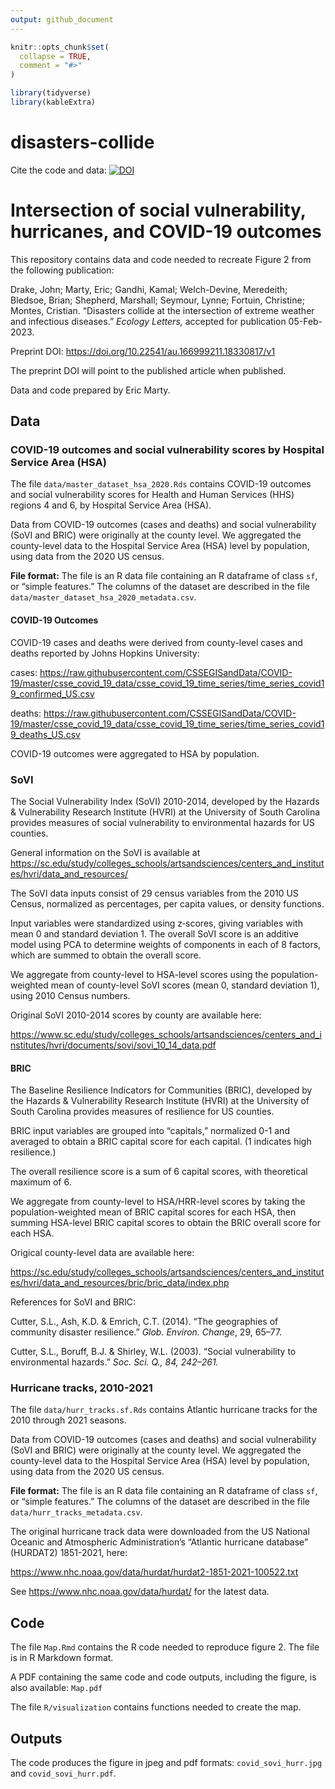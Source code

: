 ```yaml
---
output: github_document
---
```


<!-- README.md is generated from README.Rmd. Please edit that file -->

```r
knitr::opts_chunk$set(
  collapse = TRUE,
  comment = "#>"
)

library(tidyverse)
library(kableExtra)
```

# disasters-collide

<!-- badges: start -->
Cite the code and data: [![DOI](https://zenodo.org/badge/599836056.svg)](https://zenodo.org/badge/latestdoi/599836056)

<!-- badges: end -->

# Intersection of social vulnerability, hurricanes, and COVID-19 outcomes

This repository contains data and code needed to recreate Figure 2 from the following publication:

Drake, John; Marty, Eric; Gandhi, Kamal; Welch-Devine, Meredeith; Bledsoe, Brian; Shepherd, Marshall; Seymour, Lynne; Fortuin, Christine; Montes, Cristian. "Disasters collide at the intersection of extreme weather and infectious diseases." *Ecology Letters,* accepted for publication 05-Feb-2023.

Preprint DOI: <https://doi.org/10.22541/au.166999211.18330817/v1>

The preprint DOI will point to the published article when published.

Data and code prepared by Eric Marty.

## Data 

### COVID-19 outcomes and social vulnerability scores by Hospital Service Area (HSA)

The file `data/master_dataset_hsa_2020.Rds` contains COVID-19 outcomes and social vulnerability scores for Health and Human Services (HHS) regions 4 and 6, by Hospital Service Area (HSA).

Data from COVID-19 outcomes (cases and deaths) and social vulnerability (SoVI and BRIC) were originally at the county level. We aggregated the county-level data to the Hospital Service Area (HSA) level by population, using data from the 2020 US census.

**File format:** The file is an R data file containing an R dataframe of class `sf`, or "simple features." The columns of the dataset are described in the file `data/master_dataset_hsa_2020_metadata.csv`.

#### COVID-19 Outcomes

COVID-19 cases and deaths were derived from county-level cases and deaths reported by Johns Hopkins University:

cases: <https://raw.githubusercontent.com/CSSEGISandData/COVID-19/master/csse_covid_19_data/csse_covid_19_time_series/time_series_covid19_confirmed_US.csv>

deaths: <https://raw.githubusercontent.com/CSSEGISandData/COVID-19/master/csse_covid_19_data/csse_covid_19_time_series/time_series_covid19_deaths_US.csv>

COVID-19 outcomes were aggregated to HSA by population. 

### SoVI

The Social Vulnerability Index (SoVI) 2010-2014, developed by 
the Hazards & Vulnerability Research Institute (HVRI) at the
University of South Carolina
provides measures of social vulnerability to environmental hazards for US counties.

General information on the SoVI is available at  <https://sc.edu/study/colleges_schools/artsandsciences/centers_and_institutes/hvri/data_and_resources/>

The SoVI data inputs consist of 29 census variables from the 2010 US Census, normalized as percentages, per capita values, or density functions. 

Input variables were standardized using z‐scores, giving variables with mean 0 and standard deviation 1. The overall SoVI score is an additive model using PCA to determine weights of components in each of 8 factors, which are summed to obtain the overall score.

We aggregate from county-level to HSA-level scores using the population-weighted mean of county-level SoVI scores (mean 0, standard deviation 1), using 2010 Census numbers.

Original SoVI 2010-2014 scores by county are available here:

<https://www.sc.edu/study/colleges_schools/artsandsciences/centers_and_institutes/hvri/documents/sovi/sovi_10_14_data.pdf>  

#### BRIC

The Baseline Resilience Indicators for Communities (BRIC), developed by 
the Hazards & Vulnerability Research Institute (HVRI) at the
University of South Carolina
provides measures of resilience for US counties.

BRIC input variables are grouped into "capitals," normalized 0-1 and averaged to obtain a BRIC capital score for each capital. (1 indicates high resilience.)  

The overall resilience score is a sum of 6 capital scores, with theoretical maximum of 6.

We aggregate from county-level to HSA/HRR-level scores by taking the population-weighted mean of BRIC capital scores for each HSA, then summing HSA-level BRIC capital scores to obtain the BRIC overall score for each HSA.

Origical county-level data are available here:

<https://sc.edu/study/colleges_schools/artsandsciences/centers_and_institutes/hvri/data_and_resources/bric/bric_data/index.php>

References for SoVI and BRIC: 

Cutter, S.L., Ash, K.D. & Emrich, C.T. (2014). "The geographies of community disaster resilience." *Glob. Environ. Change*, 29, 65–77.

Cutter, S.L., Boruff, B.J. & Shirley, W.L. (2003). "Social vulnerability to environmental hazards." *Soc. Sci. Q., 84, 242–261.*


### Hurricane tracks, 2010-2021

The file `data/hurr_tracks.sf.Rds` contains Atlantic hurricane tracks for the 2010 through 2021 seasons. 

Data from COVID-19 outcomes (cases and deaths) and social vulnerability (SoVI and BRIC) were originally at the county level. We aggregated the county-level data to the Hospital Service Area (HSA) level by population, using data from the 2020 US census.

**File format:** The file is an R data file containing an R dataframe of class `sf`, or "simple features." The columns of the dataset are described in the file `data/hurr_tracks_metadata.csv`.

The original hurricane track data were downloaded from the US National Oceanic and Atmospheric Administration's "Atlantic hurricane database" (HURDAT2) 1851-2021, here:

<https://www.nhc.noaa.gov/data/hurdat/hurdat2-1851-2021-100522.txt>

See <https://www.nhc.noaa.gov/data/hurdat/> for the latest data.

## Code

The file `Map.Rmd` contains the R code needed to reproduce figure 2. The file is in R Markdown format. 

A PDF containing the same code and code outputs, including the figure, is also available: `Map.pdf`

The file `R/visualization` contains functions needed to create the map.

## Outputs

The code produces the figure in jpeg and pdf formats: `covid_sovi_hurr.jpg` and `covid_sovi_hurr.pdf`.


